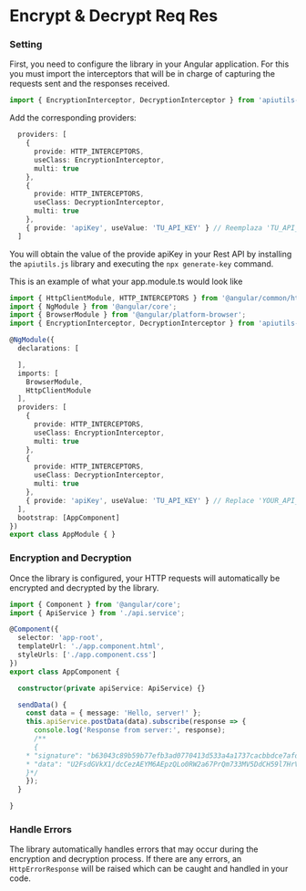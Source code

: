 # Encrypt & Decrypt Req Res

### Setting

First, you need to configure the library in your Angular application. For this you must import the interceptors that will be in charge of capturing the requests sent and the responses received.

```typescript
import { EncryptionInterceptor, DecryptionInterceptor } from 'apiutils-client';
```

Add the corresponding providers:

```typescript
  providers: [
    {
      provide: HTTP_INTERCEPTORS,
      useClass: EncryptionInterceptor,
      multi: true
    },
    {
      provide: HTTP_INTERCEPTORS,
      useClass: DecryptionInterceptor,
      multi: true
    },
    { provide: 'apiKey', useValue: 'TU_API_KEY' } // Reemplaza 'TU_API_KEY' con tu API key
  ]
```

You will obtain the value of the provide apiKey in your Rest API by installing the `apiutils.js` library and executing the `npx generate-key` command.

This is an example of what your app.module.ts would look like

```typescript
import { HttpClientModule, HTTP_INTERCEPTORS } from '@angular/common/http';
import { NgModule } from '@angular/core';
import { BrowserModule } from '@angular/platform-browser';
import { EncryptionInterceptor, DecryptionInterceptor } from 'apiutils-client';

@NgModule({
  declarations: [

  ],
  imports: [
    BrowserModule,
    HttpClientModule
  ],
  providers: [
    {
      provide: HTTP_INTERCEPTORS,
      useClass: EncryptionInterceptor,
      multi: true
    },
    {
      provide: HTTP_INTERCEPTORS,
      useClass: DecryptionInterceptor,
      multi: true
    },
    { provide: 'apiKey', useValue: 'TU_API_KEY' } // Replace 'YOUR_API_KEY' with your API key
  ],
  bootstrap: [AppComponent]
})
export class AppModule { }
```

### Encryption and Decryption

Once the library is configured, your HTTP requests will automatically be encrypted and decrypted by the library.

```typescript
import { Component } from '@angular/core';
import { ApiService } from './api.service';

@Component({
  selector: 'app-root',
  templateUrl: './app.component.html',
  styleUrls: ['./app.component.css']
})
export class AppComponent {

  constructor(private apiService: ApiService) {}

  sendData() {
    const data = { message: 'Hello, server!' };
    this.apiService.postData(data).subscribe(response => {
      console.log('Response from server:', response); 
      /**
      {
    * "signature": "b63043c89b59b77efb3ad0770413d533a4a1737cacbbdce7afd636072d475f84",
    * "data": "U2FsdGVkX1/dcCezAEYM6AEpzQLo0RW2a67PrQm733MV5DdCH59l7HrV1xK2H4RAgDuFB84H8ZQLdIH6ngWMAhTeeyPkM8kFv* +X36fIPPiO56jhZZPYozUUzPaCsC2ySbcJy046UREeVt+pNqqwLzEIxUBmBPQP2SSXQLOnM/DfVya2NfxmDPpmPfQ4tuksw"
    }*/
    });
  }

}
```

### Handle Errors

The library automatically handles errors that may occur during the encryption and decryption process. If there are any errors, an `HttpErrorResponse` will be raised which can be caught and handled in your code.